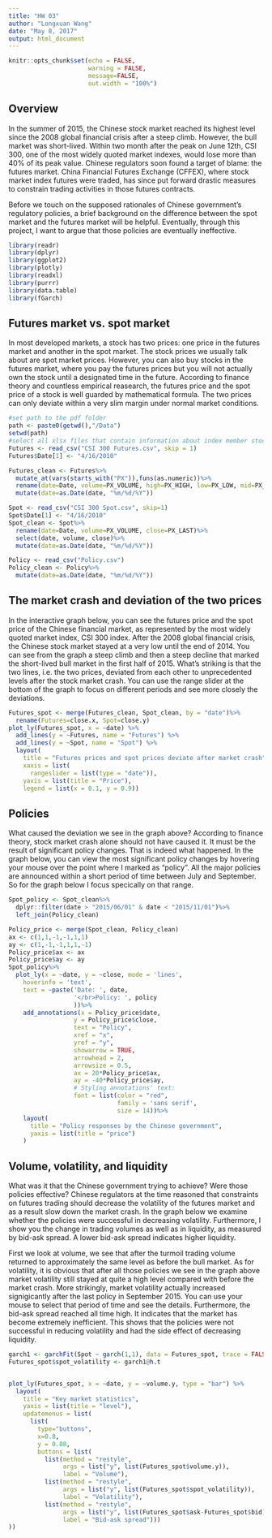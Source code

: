 ```yaml
---
title: "HW 03"
author: "Longxuan Wang"
date: "May 8, 2017"
output: html_document
---
```


```r
knitr::opts_chunk$set(echo = FALSE,
                      warning = FALSE,
                      message=FALSE, 
                      out.width = "100%")
```

## Overview

In the summer of 2015, the Chinese stock market reached its highest level since the 2008 global financial crisis after a steep climb. However, the bull market was short-lived. Within two month after the peak on June 12th, CSI 300, one of the most widely quoted market indexes, would lose more than 40% of its peak value. Chinese regulators soon found a target of blame: the futures market. China Financial Futures Exchange (CFFEX), where stock market index futures were traded, has since put forward drastic measures to constrain trading activities in those futures contracts.

Before we touch on the supposed rationales of Chinese government's regulatory policies, a brief background on the difference between the spot market and the futures market will be helpful. Eventually, through this project, I want to argue that those policies are eventually ineffective.

```r
library(readr)
library(dplyr)
library(ggplot2)
library(plotly)
library(readxl)
library(purrr)
library(data.table)
library(fGarch)
```

## Futures market vs. spot market

In most developed markets, a stock has two prices: one price in the futures market and another in the spot market. The stock prices we usually talk about are spot market prices. However, you can also buy stocks in the futures market, where you pay the futures prices but you will not actually own the stock until a designated time in the future. According to finance theory and countless empirical reasearch, the futures price and the spot price of a stock is well guarded by mathematical formula. The two prices can only deviate within a very slim margin under normal market conditions.  

```r
#set path to the pdf folder
path <- paste0(getwd(),"/Data")
setwd(path)
#select all xlsx files that contain information about index member stocks
Futures <- read_csv("CSI 300 Futures.csv", skip = 1)
Futures$Date[1] <- "4/16/2010"

Futures_clean <- Futures%>%
  mutate_at(vars(starts_with("PX")),funs(as.numeric))%>%
  rename(date=Date, volume=PX_VOLUME, high=PX_HIGH, low=PX_LOW, mid=PX_MID, ask=PX_ASK, bid=PX_BID, close=PX_LAST)%>%
  mutate(date=as.Date(date, "%m/%d/%Y"))

Spot <- read_csv("CSI 300 Spot.csv", skip=1)
Spot$Date[1] <- "4/16/2010"
Spot_clean <- Spot%>%
  rename(date=Date, volume=PX_VOLUME, close=PX_LAST)%>%
  select(date, volume, close)%>%
  mutate(date=as.Date(date, "%m/%d/%Y"))

Policy <- read_csv("Policy.csv")
Policy_clean <- Policy%>%
  mutate(date=as.Date(date, "%m/%d/%Y"))

```

## The market crash and deviation of the two prices

In the interactive graph below, you can see the futures price and the spot price of the Chinese financial market, as represented by the most widely quoted market index, CSI 300 index. After the 2008 global financial crisis, the Chinese stock market stayed at a very low until the end of 2014. You can see from the graph a steep climb and then a steep decline that marked the short-lived bull market in the first half of 2015. What's striking is that the two lines, i.e. the two prices, deviated from each other to unprecedented levels after the stock market crash. You can use the range slider at the bottom of the graph to focus on different periods and see more closely the deviations. 



```r
Futures_spot <- merge(Futures_clean, Spot_clean, by = "date")%>%
  rename(Futures=close.x, Spot=close.y)
plot_ly(Futures_spot, x = ~date) %>%
  add_lines(y = ~Futures, name = "Futures") %>%
  add_lines(y = ~Spot, name = "Spot") %>%
  layout(
    title = "Futures prices and spot prices deviate after market crash",
    xaxis = list(
      rangeslider = list(type = "date")),
    yaxis = list(title = "Price"),
    legend = list(x = 0.1, y = 0.9))
```

## Policies

What caused the deviation we see in the graph above? According to finance theory, stock market crash alone should not have caused it. It must be the result of significant policy changes. That is indeed what happened. In the graph below, you can view the most significant policy changes by hovering your mouse over the point where I marked as "policy". All the major policies are announced within a short period of time between July and September. So for the graph below I focus specically on that range. 


```r
Spot_policy <- Spot_clean%>%
  dplyr::filter(date > "2015/06/01" & date < "2015/11/01")%>%
  left_join(Policy_clean)

Policy_price <- merge(Spot_clean, Policy_clean)
ax <- c(1,1,-1,-1,1,1)
ay <- c(1,-1,-1,1,1,-1)
Policy_price$ax <- ax
Policy_price$ay <- ay
Spot_policy%>%
  plot_ly(x = ~date, y = ~close, mode = 'lines',
    hoverinfo = 'text',
    text = ~paste('Date: ', date,
                  '</br>Policy: ', policy
                  ))%>%
    add_annotations(x = Policy_price$date,
                  y = Policy_price$close,
                  text = "Policy",
                  xref = "x",
                  yref = "y",
                  showarrow = TRUE,
                  arrowhead = 2,
                  arrowsize = 0.5,
                  ax = 20*Policy_price$ax,
                  ay = -40*Policy_price$ay,
                  # Styling annotations' text:
                  font = list(color = "red",
                              family = 'sans serif',
                              size = 14))%>%
    layout(
      title = "Policy responses by the Chinese government",
      yaxis = list(title = "price")
    )
```

## Volume, volatility, and liquidity

What was it that the Chinese government trying to achieve? Were those policies effective? Chinese regulators at the time reasoned that constraints on futures trading should decrease the volatility of the futures market and as a result slow down the market crash. In the graph below we examine whether the policies were successful in decreasing volatility. Furthermore, I show you the change in trading volumes as well as in liquidity, as measured by bid-ask spread. A lower bid-ask spread indicates higher liquidity. 

First we look at volume, we see that after the turmoil trading volume returned to approximately the same level as before the bull market. As for volatility, it is obvious that after all those policies we see in the graph above market volatility still stayed at quite a high level compared with before the market crash. More strikingly, market volatility actually increased signigicantly after the last policy in September 2015. You can use your mouse to select that period of time and see the details. Furthermore, the bid-ask spread reached all time high. It indicates that the market has become extremely inefficient. This shows that the policies were not successful in reducing volatility and had the side effect of decreasing liquidity. 

```r
garch1 <- garchFit(Spot ~ garch(1,1), data = Futures_spot, trace = FALSE)
Futures_spot$spot_volatility <- garch1@h.t


plot_ly(Futures_spot, x = ~date, y = ~volume.y, type = "bar") %>%
  layout(
    title = "Key market statistics",
    yaxis = list(title = "level"),
    updatemenus = list(
      list(
        type="buttons",
        x=0.8,
        y = 0.88,
        buttons = list(
          list(method = "restyle",
               args = list("y", list(Futures_spot$volume.y)),  
               label = "Volume"),
          list(method = "restyle",
               args = list("y", list(Futures_spot$spot_volatility)), 
               label = "Volatility"),
          list(method = "restyle",
               args = list("y", list(Futures_spot$ask-Futures_spot$bid)),  
               label = "Bid-ask spread")))
))
```


